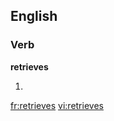 
==English==

===Verb===
'''retrieves'''

# {{third-person singular of|[[retrieve]]}}

[[fr:retrieves]]
[[vi:retrieves]]